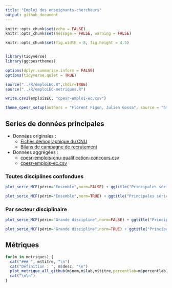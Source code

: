 ```yaml
---
title: "Emploi des enseignants-chercheurs"
output: github_document
---
```


```r
knitr::opts_chunk$set(echo = FALSE)
knitr::opts_chunk$set(message = FALSE, warning = FALSE)

knitr::opts_chunk$set(fig.width = 8, fig.height = 4.5)


library(tidyverse)
library(ggcpesrthemes)

options(dplyr.summarise.inform = FALSE)
options(tidyverse.quiet = TRUE)

source("../R/emploiEC.R",chdir=TRUE)
source("../R/emploiEC-metriques.R")

write.csv2(emploisEC, "cpesr-emploi-ec.csv")

theme_cpesr_setup(authors = "Florent Figon, Julien Gossa", source = "https://github.com/cpesr/emploiESR")
```
## Series de données principales

- Données originales :
  - [Fiches démographique du CNU](https://www.enseignementsup-recherche.gouv.fr/cid85103/www.enseignementsup-recherche.gouv.fr/cid85103/fiches-demographiques-des-sections-de-sciences-2013.html)
  - [Bilans de campagne de recrutement](https://www.enseignementsup-recherche.gouv.fr/cid118435/personnels-enseignants-du-superieur-bilans-et-statistiques.html#recrutement)

- Données aggrégées : 
  - [cpesr-emplois-cnu-qualification-concours.csv](../data/cpesr-emplois-cnu-qualification-concours.csv)
  - [cpesr-emplois-ec.csv](cpesr-emplois-ec.csv)

### Toutes disciplines confondues

```r
plot_serie_MCF(périm="Ensemble",norm=FALSE) + ggtitle("Principales séries de données à propos\ndu recrutement des Maîtres⋅ses de Conférences")
```

```r
plot_serie_MCF(périm="Ensemble",norm=TRUE) + ggtitle("Principales séries de données à propos\ndu recrutement des Maîtres⋅ses de Conférences", subtitle = "base 100 pour la première année)")
```

### Par secteur disciplinaire

```r
plot_serie_MCF(périm="Grande discipline",norm=FALSE) + ggtitle("Principales séries de données à propos\ndu recrutement des Maîtres⋅ses de Conférences")
```

```r
plot_serie_MCF(périm="Grande discipline",norm=TRUE) + ggtitle("Principales séries de données à propos\ndu recrutement des Maîtres⋅ses de Conférences", subtitle = "base 100 pour la première année)")
```

## Métriques

```r
for(m in metriques) {
  cat("### ", m$titre, "\n")
  cat("Définition : ", m$desc, "\n")
  plot_metrique_all_github(m$nom,m$lab,m$titre,percentlab=m$percentlab)
  cat("\n\n")
}
```


